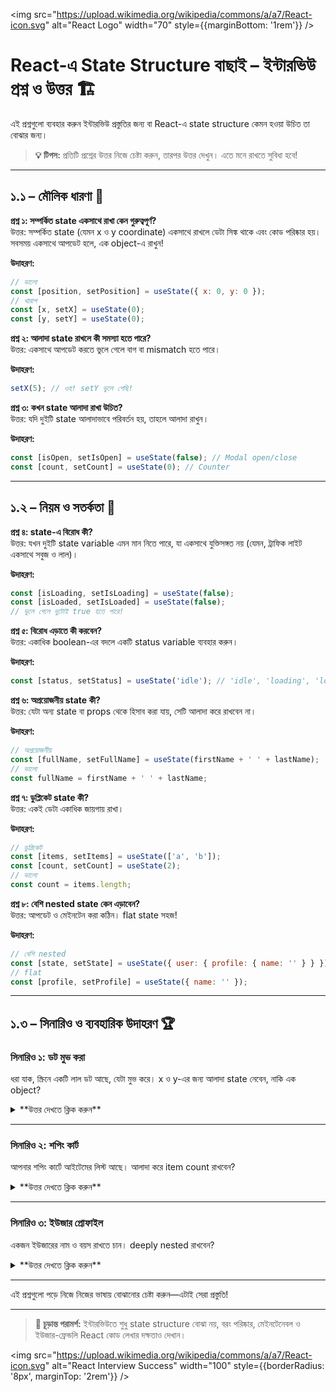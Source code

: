 
<img src="https://upload.wikimedia.org/wikipedia/commons/a/a7/React-icon.svg" alt="React Logo" width="70" style={{marginBottom: '1rem'}} />

# React-এ State Structure বাছাই – ইন্টারভিউ প্রশ্ন ও উত্তর 🏗️

এই প্রশ্নগুলো ব্যবহার করুন ইন্টারভিউ প্রস্তুতির জন্য বা React-এ state structure কেমন হওয়া উচিত তা বোঝার জন্য।

> **💡 টিপস:** প্রতিটি প্রশ্নের উত্তর নিজে চেষ্টা করুন, তারপর উত্তর দেখুন। এতে মনে রাখতে সুবিধা হবে!

---

## ১.১ – মৌলিক ধারণা 🌱

<div style={{ background: 'rgba(0, 100, 200, 0.10)', padding: '15px', borderRadius: '5px', marginBottom: '20px', border: '1px solid rgba(0, 100, 200, 0.15)', color: 'inherit' }}>

**প্রশ্ন ১: সম্পর্কিত state একসাথে রাখা কেন গুরুত্বপূর্ণ?**  
উত্তর: সম্পর্কিত state (যেমন x ও y coordinate) একসাথে রাখলে ডেটা সিঙ্ক থাকে এবং কোড পরিষ্কার হয়। সবসময় একসাথে আপডেট হলে, এক object-এ রাখুন!

**উদাহরণ:**
```js
// ভালো
const [position, setPosition] = useState({ x: 0, y: 0 });
// খারাপ
const [x, setX] = useState(0);
const [y, setY] = useState(0);
```

**প্রশ্ন ২: আলাদা state রাখলে কী সমস্যা হতে পারে?**  
উত্তর: একসাথে আপডেট করতে ভুলে গেলে বাগ বা mismatch হতে পারে।

**উদাহরণ:**
```js
setX(5); // ওহ! setY ভুলে গেছি!
```

**প্রশ্ন ৩: কখন state আলাদা রাখা উচিত?**  
উত্তর: যদি দুইটি state আলাদাভাবে পরিবর্তন হয়, তাহলে আলাদা রাখুন।

**উদাহরণ:**
```js
const [isOpen, setIsOpen] = useState(false); // Modal open/close
const [count, setCount] = useState(0); // Counter
```

</div>

---

## ১.২ – নিয়ম ও সতর্কতা 🚦

<div style={{ background: 'rgba(230, 150, 70, 0.10)', padding: '15px', borderRadius: '5px', marginBottom: '20px', border: '1px solid rgba(230, 150, 70, 0.15)', color: 'inherit' }}>

**প্রশ্ন ৪: state-এ বিরোধ কী?**  
উত্তর: যখন দুইটি state variable এমন মান নিতে পারে, যা একসাথে যুক্তিসঙ্গত নয় (যেমন, ট্রাফিক লাইট একসাথে সবুজ ও লাল)।

**উদাহরণ:**
```js
const [isLoading, setIsLoading] = useState(false);
const [isLoaded, setIsLoaded] = useState(false);
// ভুলে গেলে দুটোই true হতে পারে!
```

**প্রশ্ন ৫: বিরোধ এড়াতে কী করবেন?**  
উত্তর: একাধিক boolean-এর বদলে একটি status variable ব্যবহার করুন।

**উদাহরণ:**
```js
const [status, setStatus] = useState('idle'); // 'idle', 'loading', 'loaded'
```

**প্রশ্ন ৬: অপ্রয়োজনীয় state কী?**  
উত্তর: যেটা অন্য state বা props থেকে হিসাব করা যায়, সেটি আলাদা করে রাখবেন না।

**উদাহরণ:**
```js
// অপ্রয়োজনীয়
const [fullName, setFullName] = useState(firstName + ' ' + lastName);
// ভালো
const fullName = firstName + ' ' + lastName;
```

**প্রশ্ন ৭: ডুপ্লিকেট state কী?**  
উত্তর: একই ডেটা একাধিক জায়গায় রাখা।

**উদাহরণ:**
```js
// ডুপ্লিকেট
const [items, setItems] = useState(['a', 'b']);
const [count, setCount] = useState(2);
// ভালো
const count = items.length;
```

**প্রশ্ন ৮: বেশি nested state কেন এড়াবেন?**  
উত্তর: আপডেট ও মেইনটেন করা কঠিন। flat state সহজ!

**উদাহরণ:**
```js
// বেশি nested
const [state, setState] = useState({ user: { profile: { name: '' } } });
// flat
const [profile, setProfile] = useState({ name: '' });
```

</div>

---

## ১.৩ – সিনারিও ও ব্যবহারিক উদাহরণ 🏆

<div style={{ background: 'rgba(20, 120, 220, 0.10)', padding: '20px', borderRadius: '5px', marginBottom: '20px', border: '1px solid rgba(20, 120, 220, 0.15)', color: 'inherit' }}>

### সিনারিও ১: ডট মুভ করা

ধরা যাক, স্ক্রিনে একটি লাল ডট আছে, যেটা মুভ করে। x ও y-এর জন্য আলাদা state নেবেন, নাকি এক object?

<details>
<summary>**উত্তর দেখতে ক্লিক করুন**</summary>

**সেরা:**
```js
const [position, setPosition] = useState({ x: 0, y: 0 });
```
x ও y সবসময় একসাথে বদলায়!

</details>

---

### সিনারিও ২: শপিং কার্ট

আপনার শপিং কার্টে আইটেমের লিস্ট আছে। আলাদা করে item count রাখবেন?

<details>
<summary>**উত্তর দেখতে ক্লিক করুন**</summary>

**না!**
```js
const [cartItems, setCartItems] = useState([]);
const itemCount = cartItems.length;
```
সবসময় array থেকে হিসাব করুন।

</details>

---

### সিনারিও ৩: ইউজার প্রোফাইল

একজন ইউজারের নাম ও বয়স রাখতে চান। deeply nested রাখবেন?

<details>
<summary>**উত্তর দেখতে ক্লিক করুন**</summary>

**flat রাখুন!**
```js
const [profile, setProfile] = useState({ name: '', age: 0 });
```
flat state আপডেট করা সহজ।

</details>

</div>

---

<Callout type="info">এই প্রশ্নগুলো পড়ে নিজে নিজের ভাষায় বোঝানোর চেষ্টা করুন—এটাই সেরা প্রস্তুতি!</Callout>

---

> **🚀 চূড়ান্ত পরামর্শ:** ইন্টারভিউতে শুধু state structure বোঝা নয়, বরং পরিষ্কার, মেইনটেনেবল ও ইউজার-ফ্রেন্ডলি React কোড লেখার দক্ষতাও দেখান।

<img src="https://upload.wikimedia.org/wikipedia/commons/a/a7/React-icon.svg" alt="React Interview Success" width="100" style={{borderRadius: '8px', marginTop: '2rem'}} />
